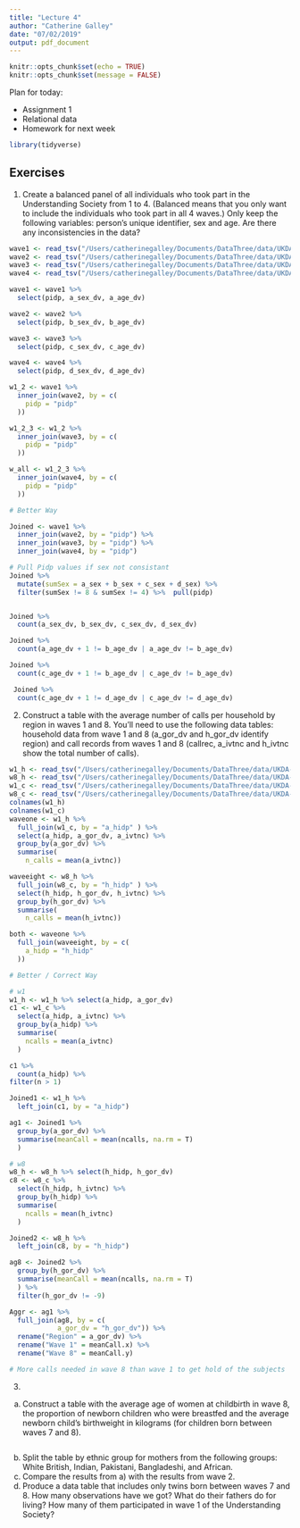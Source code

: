 ```yaml
---
title: "Lecture 4"
author: "Catherine Galley"
date: "07/02/2019"
output: pdf_document
---
```


```r
knitr::opts_chunk$set(echo = TRUE)
knitr::opts_chunk$set(message = FALSE)
```

Plan for today:

- Assignment 1
- Relational data
- Homework for next week

```r
library(tidyverse)
```

## Exercises

1. Create a balanced panel of all individuals who took part in the Understanding Society from 1 to 4. (Balanced means that you only want to include the individuals who took part in all 4 waves.) Only keep the following variables: person's unique identifier, sex and age. Are there any inconsistencies in the data?
```r
wave1 <- read_tsv("/Users/catherinegalley/Documents/DataThree/data/UKDA-6614-tab/tab/ukhls_w1/a_indresp.tab")
wave2 <- read_tsv("/Users/catherinegalley/Documents/DataThree/data/UKDA-6614-tab/tab/ukhls_w2/b_indresp.tab")
wave3 <- read_tsv("/Users/catherinegalley/Documents/DataThree/data/UKDA-6614-tab/tab/ukhls_w3/c_indresp.tab")
wave4 <- read_tsv("/Users/catherinegalley/Documents/DataThree/data/UKDA-6614-tab/tab/ukhls_w4/d_indresp.tab")

wave1 <- wave1 %>%
  select(pidp, a_sex_dv, a_age_dv)

wave2 <- wave2 %>%
  select(pidp, b_sex_dv, b_age_dv)

wave3 <- wave3 %>%
  select(pidp, c_sex_dv, c_age_dv)

wave4 <- wave4 %>%
  select(pidp, d_sex_dv, d_age_dv)

w1_2 <- wave1 %>%
  inner_join(wave2, by = c(
    pidp = "pidp"
  ))

w1_2_3 <- w1_2 %>%
  inner_join(wave3, by = c(
    pidp = "pidp"
  ))

w_all <- w1_2_3 %>%
  inner_join(wave4, by = c(
    pidp = "pidp"
  ))

# Better Way 

Joined <- wave1 %>%
  inner_join(wave2, by = "pidp") %>%
  inner_join(wave3, by = "pidp") %>%
  inner_join(wave4, by = "pidp")

# Pull Pidp values if sex not consistant 
Joined %>%
  mutate(sumSex = a_sex + b_sex + c_sex + d_sex) %>%
  filter(sumSex != 8 & sumSex != 4) %>%  pull(pidp)


Joined %>%
  count(a_sex_dv, b_sex_dv, c_sex_dv, d_sex_dv)

Joined %>%
  count(a_age_dv + 1 != b_age_dv | a_age_dv != b_age_dv)

Joined %>%
  count(c_age_dv + 1 != b_age_dv | c_age_dv != b_age_dv)

 Joined %>%
  count(c_age_dv + 1 != d_age_dv | c_age_dv != d_age_dv)


```
2. Construct a table with the average number of calls per household by region in waves 1 and 8. You'll need to use the following data tables: household data from wave 1 and 8 (a_gor_dv and h_gor_dv identify region) and call records from waves 1 and 8 (callrec, a_ivtnc and h_ivtnc show the total number of calls).

```r
w1_h <- read_tsv("/Users/catherinegalley/Documents/DataThree/data/UKDA-6614-tab/tab/ukhls_w1/a_hhresp.tab")
w8_h <- read_tsv("/Users/catherinegalley/Documents/DataThree/data/UKDA-6614-tab/tab/ukhls_w8/h_hhresp.tab")
w1_c <- read_tsv("/Users/catherinegalley/Documents/DataThree/data/UKDA-6614-tab/tab/ukhls_w1/a_callrec.tab")
w8_c <- read_tsv("/Users/catherinegalley/Documents/DataThree/data/UKDA-6614-tab/tab/ukhls_w8/h_callrec.tab")
colnames(w1_h)
colnames(w1_c)
waveone <- w1_h %>%
  full_join(w1_c, by = "a_hidp" ) %>%
  select(a_hidp, a_gor_dv, a_ivtnc) %>%
  group_by(a_gor_dv) %>%
  summarise(
    n_calls = mean(a_ivtnc))

waveeight <- w8_h %>%
  full_join(w8_c, by = "h_hidp" ) %>%
  select(h_hidp, h_gor_dv, h_ivtnc) %>%
  group_by(h_gor_dv) %>%
  summarise(
    n_calls = mean(h_ivtnc))

both <- waveone %>%
  full_join(waveeight, by = c(
    a_hidp = "h_hidp"
  ))

# Better / Correct Way 

# w1
w1_h <- w1_h %>% select(a_hidp, a_gor_dv)
c1 <- w1_c %>%
  select(a_hidp, a_ivtnc) %>%
  group_by(a_hidp) %>%
  summarise(
    ncalls = mean(a_ivtnc)
  )

c1 %>%
  count(a_hidp) %>%
filter(n > 1)

Joined1 <- w1_h %>%
  left_join(c1, by = "a_hidp")

ag1 <- Joined1 %>%
  group_by(a_gor_dv) %>%
  summarise(meanCall = mean(ncalls, na.rm = T)
  )

# w8
w8_h <- w8_h %>% select(h_hidp, h_gor_dv)
c8 <- w8_c %>%
  select(h_hidp, h_ivtnc) %>%
  group_by(h_hidp) %>%
  summarise(
    ncalls = mean(h_ivtnc)
  )

Joined2 <- w8_h %>%
  left_join(c8, by = "h_hidp")

ag8 <- Joined2 %>%
  group_by(h_gor_dv) %>%
  summarise(meanCall = mean(ncalls, na.rm = T)
  ) %>%
  filter(h_gor_dv != -9)

Aggr <- ag1 %>%
  full_join(ag8, by = c(
            a_gor_dv = "h_gor_dv")) %>%
  rename("Region" = a_gor_dv) %>%
  rename("Wave 1" = meanCall.x) %>%
  rename("Wave 8" = meanCall.y)

# More calls needed in wave 8 than wave 1 to get hold of the subjects 


```
3. 
a) Construct a table with the average age of women at childbirth in wave 8, the proportion of newborn children who were breastfed and the average newborn child's birthweight in kilograms (for children born between waves 7 and 8).
```r

```

b) Split the table by ethnic group for mothers from the following groups: White British, Indian, Pakistani, Bangladeshi, and African.
c) Compare the results from a)  with the results from wave 2.
d) Produce a data table that includes only twins born between waves 7 and 8. How many observations have we got? What do their fathers do for living? How many of them participated in wave 1 of the Understanding Society?
